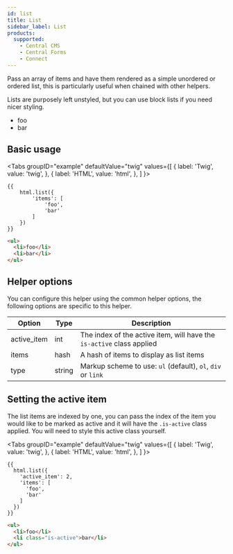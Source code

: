 ```yaml
---
id: list
title: List
sidebar_label: List
products:
  supported:
    - Central CMS
    - Central Forms
    - Connect
---
```



Pass an array of items and have them rendered as a simple unordered or ordered list, this is particularly useful when chained with other helpers.

Lists are purposely left unstyled, but you can use block lists if you need nicer styling.

<div className="d-example">
  <ul>
    <li>foo</li>
    <li>bar</li>
  </ul>
</div>

## Basic usage

<Tabs
  groupID="example"
  defaultValue="twig"
  values={[
    { label: 'Twig', value: 'twig', },
    { label: 'HTML', value: 'html', },
  ]
}>
<TabItem value="twig">

```twig
{{
    html.list({
        'items': [
            'foo',
            'bar'
        ]
    })
}}
```

</TabItem>
<TabItem value="html">

```html
<ul>
  <li>foo</li>
  <li>bar</li>
</ul>
```

</TabItem>
</Tabs>

## Helper options

You can configure this helper using the common helper options, the following options are specific to this helper.

| Option | Type | Description |
| ------ | ---- | ----------- |
| active_item | int | The index of the active item, will have the `is-active` class applied |
| items | hash | A hash of items to display as list items |
| type | string | Markup scheme to use: `ul` (default), `ol`, `div` or `link` |

## Setting the active item

The list items are indexed by one, you can pass the index of the item you would like to be marked as active and it will have the `.is-active` class applied. You will need to style this active class yourself.

<Tabs
  groupID="example"
  defaultValue="twig"
  values={[
    { label: 'Twig', value: 'twig', },
    { label: 'HTML', value: 'html', },
  ]
}>
<TabItem value="twig">

```twig
{{
  html.list({
    'active_item': 2,
    'items': [
      'foo',
      'bar'
    ]
  })
}}
```

</TabItem>
<TabItem value="html">

```html
<ul>
  <li>foo</li>
  <li class="is-active">bar</li>
</ul>
```

</TabItem>
</Tabs>
